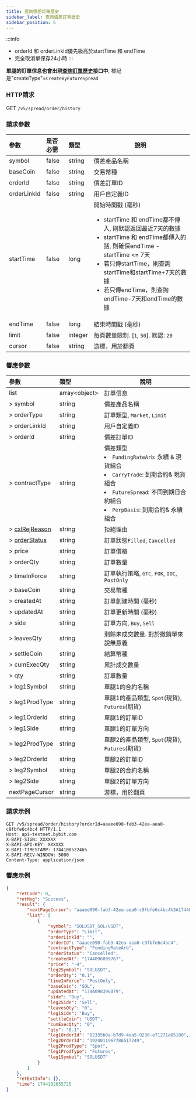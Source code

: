 ```yaml
---
title: 查詢價差訂單歷史
sidebar_label: 查詢價差訂單歷史
sidebar_position: 6
---
```

:::info
* orderId 和 orderLinkId優先級高於startTime 和 endTime
* 完全取消單保存24小時
:::

**單腿的訂單信息也會出現[查詢訂單歷史](../../order/order-list)接口中**, 標記是"createType"=`CreateByFutureSpread`

### HTTP請求
GET `/v5/spread/order/history`

### 請求參數
| 參數 | 是否必需 | 類型 | 說明|
|:----- |:-------|:-----|------ |
|symbol |false |string |價差產品名稱|
|baseCoin |false |string |交易幣種|
|orderId |false |string |價差訂單ID|
|orderLinkId |false |string |用戶自定義ID |
|startTime |false |long |開始時間戳 (毫秒)<ul><li>startTime 和 endTime都不傳入, 則默認返回最近7天的數據</li><li>startTime 和 endTime都傳入的話, 則確保endTime - startTime &lt;= 7天</li><li>若只傳startTime，則查詢startTime和startTime+7天的數據</li><li>若只傳endTime，則查詢endTime-7天和endTime的數據</li></ul>|
|endTime |false |long |結束時間戳 (毫秒)|
|limit |false |integer |每頁數量限制. [`1`, `50`]. 默認: `20`|
|cursor |false |string |游標，用於翻頁|

### 響應參數
| 參數 | 類型 | 說明|
|:----- |:-----|----- |
|list|array&lt;object&gt; |訂單信息 |
|> symbol|string |價差產品名稱 |
|> orderType|string |訂單類型, `Market`, `Limit`  |
|> orderLinkId|string |用戶自定義ID  |
|> orderId|string |價差訂單ID |
|> contractType|string |價差類型 <li>`FundingRateArb`: 永續 & 現貨組合</li><li>`CarryTrade`: 到期合約& 現貨組合</li><li>`FutureSpread`: 不同到期日合約組合</li><li>`PerpBasis`: 到期合約& 永續組合</li> |
|> [cxlRejReason](../../enum#rejectreason)|string |拒絕理由 |
|> [orderStatus](../../enum#orderstatus)|string |訂單狀態`Filled`, `Cancelled`|
|> price|string |訂單價格 |
|> orderQty|string |訂單數量 |
|> timeInForce|string |訂單執行策略, `GTC`, `FOK`, `IOC`, `PostOnly`  |
|> baseCoin|string |交易幣種 |
|> createdAt|string |訂單創建時間 (毫秒) |
|> updatedAt|string |訂單更新時間 (毫秒) |
|> side|string |訂單方向, `Buy`, `Sell` |
|> leavesQty|string |剩餘未成交數量. 對於撤銷單來說無意義|
|> settleCoin|string |結算幣種 |
|> cumExecQty|string |累計成交數量 |
|> qty|string |訂單數量 |
|> leg1Symbol|string |單腿1的合約名稱|
|> leg1ProdType|string |單腿1的產品類型, `Spot`(現貨), `Futures`(期貨)|
|> leg1OrderId|string |單腿1的訂單ID |
|> leg1Side|string |單腿1的訂單方向 |
|> leg2ProdType|string |單腿2的產品類型, `Spot`(現貨), `Futures`(期貨)|
|> leg2OrderId|string |單腿2的訂單ID |
|> leg2Symbol|string |單腿2的合約名稱 |
|> leg2Side|string |單腿2的訂單方向 |
|nextPageCursor |string |游標，用於翻頁 |

### 請求示例

```http
GET /v5/spread/order/history?orderId=aaaee090-fab3-42ea-aea0-c9fbfe6c4bc4 HTTP/1.1
Host: api-testnet.bybit.com
X-BAPI-SIGN: XXXXXX
X-BAPI-API-KEY: XXXXXX
X-BAPI-TIMESTAMP: 1744100522465
X-BAPI-RECV-WINDOW: 5000
Content-Type: application/json
```

### 響應示例
```json
{
    "retCode": 0,
    "retMsg": "Success",
    "result": {
        "nextPageCursor": "aaaee090-fab3-42ea-aea0-c9fbfe6c4bc4%3A1744096099767%2Caaaee090-fab3-42ea-aea0-c9fbfe6c4bc4%3A1744096099767",
        "list": [
            {
                "symbol": "SOLUSDT_SOL/USDT",
                "orderType": "Limit",
                "orderLinkId": "",
                "orderId": "aaaee090-fab3-42ea-aea0-c9fbfe6c4bc4",
                "contractType": "FundingRateArb",
                "orderStatus": "Cancelled",
                "createdAt": "1744096099767",
                "price": "-4",
                "leg2Symbol": "SOLUSDT",
                "orderQty": "0.1",
                "timeInForce": "PostOnly",
                "baseCoin": "SOL",
                "updatedAt": "1744098396079",
                "side": "Buy",
                "leg2Side": "Sell",
                "leavesQty": "0",
                "leg1Side": "Buy",
                "settleCoin": "USDT",
                "cumExecQty": "0",
                "qty": "0.1",
                "leg1OrderId": "82335b0a-b7d9-4ea5-9230-e71271a65100",
                "leg2OrderId": "1924011967786517249",
                "leg2ProdType": "Spot",
                "leg1ProdType": "Futures",
                "leg1Symbol": "SOLUSDT"
            }
        ]
    },
    "retExtInfo": {},
    "time": 1744102655725
}
```
